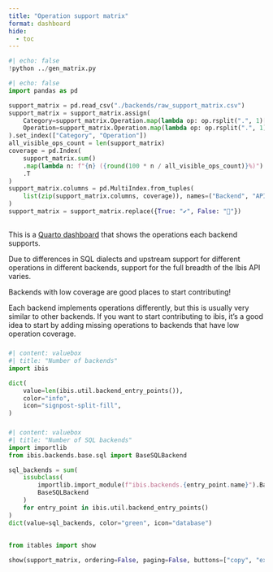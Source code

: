 ```yaml
---
title: "Operation support matrix"
format: dashboard
hide:
  - toc
---
```


```python
#| echo: false
!python ../gen_matrix.py
```

```python
#| echo: false
import pandas as pd

support_matrix = pd.read_csv("./backends/raw_support_matrix.csv")
support_matrix = support_matrix.assign(
    Category=support_matrix.Operation.map(lambda op: op.rsplit(".", 1)[0].rsplit(".", 1)[-1]),
    Operation=support_matrix.Operation.map(lambda op: op.rsplit(".", 1)[-1]),
).set_index(["Category", "Operation"])
all_visible_ops_count = len(support_matrix)
coverage = pd.Index(
    support_matrix.sum()
    .map(lambda n: f"{n} ({round(100 * n / all_visible_ops_count)}%)")
    .T
)
support_matrix.columns = pd.MultiIndex.from_tuples(
    list(zip(support_matrix.columns, coverage)), names=("Backend", "API coverage")
)
support_matrix = support_matrix.replace({True: "✔", False: "🚫"})
```

## {height=25%}

::: {.card title="Welcome to the operation support matrix!"}

This is a [Quarto dashboard](https://quarto.org/docs/dashboards/) that shows
the operations each backend supports.

Due to differences in SQL dialects and upstream support for different
operations in different backends, support for the full breadth of the Ibis API
varies.

::: {.callout-tip}
Backends with low coverage are good places to start contributing!

Each backend implements operations differently, but this is usually very similar to other backends. If you want to start contributing to ibis, it's a good idea to start by adding missing operations to backends that have low operation coverage.
:::

:::

### {width=25%}

```python
#| content: valuebox
#| title: "Number of backends"
import ibis

dict(
    value=len(ibis.util.backend_entry_points()),
    color="info",
    icon="signpost-split-fill",
)
```

### {width=25%}

```python
#| content: valuebox
#| title: "Number of SQL backends"
import importlib
from ibis.backends.base.sql import BaseSQLBackend

sql_backends = sum(
    issubclass(
        importlib.import_module(f"ibis.backends.{entry_point.name}").Backend,
        BaseSQLBackend
    )
    for entry_point in ibis.util.backend_entry_points()
)
dict(value=sql_backends, color="green", icon="database")
```

## {height=70%}

```python
from itables import show

show(support_matrix, ordering=False, paging=False, buttons=["copy", "excel", "csv"])
```
